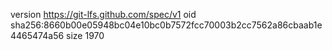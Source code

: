 version https://git-lfs.github.com/spec/v1
oid sha256:8660b00e05948bc04e10bc0b7572fcc70003b2cc7562a86cbaab1e4465474a56
size 1970
